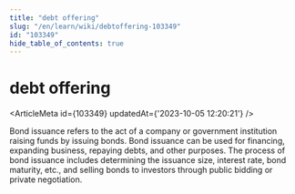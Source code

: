 ```yaml
---
title: "debt offering"
slug: "/en/learn/wiki/debtoffering-103349"
id: "103349"
hide_table_of_contents: true
---
```



# debt offering

<ArticleMeta id={103349} updatedAt={'2023-10-05 12:20:21'} />
<div className='border-solid border-b border-t-0 my-4 border-[var(--ifm-color-gray-300)]' />

Bond issuance refers to the act of a company or government institution raising funds by issuing bonds. Bond issuance can be used for financing, expanding business, repaying debts, and other purposes. The process of bond issuance includes determining the issuance size, interest rate, bond maturity, etc., and selling bonds to investors through public bidding or private negotiation.
